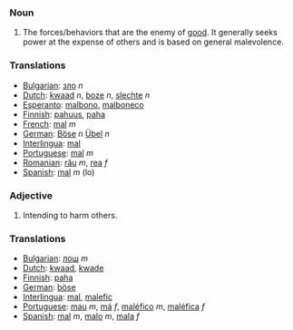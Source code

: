 ===Noun===
#The forces/behaviors that are the enemy of [[good]].  It generally seeks power at the expense of others and is based on general malevolence.

===Translations===
*[[Bulgarian]]: [[зло]] ''n''
*[[Dutch]]: [[kwaad]] ''n'', [[boze]] ''n'', [[slechte]] ''n''
*[[Esperanto]]: [[malbono]], [[malboneco]]
*[[Finnish]]: [[pahuus]], [[paha]]
*[[French]]: [[mal]] ''m''
*[[German]]: [[Böse]] ''n'' [[Übel]] ''n''
*[[Interlingua]]: [[mal]]
*[[Portuguese]]: [[mal]] ''m''
*[[Romanian]]: [[rău]] ''m'', [[rea]] ''f''
*[[Spanish]]: [[mal]] ''m'' (lo)

===Adjective===
#Intending to harm others.

===Translations===
*[[Bulgarian]]: [[лош]] ''m''
*[[Dutch]]: [[kwaad]], [[kwade]]
*[[Finnish]]: [[paha]]
*[[German]]: [[böse]]
*[[Interlingua]]: [[mal]], [[malefic]]
*[[Portuguese]]: [[mau]] ''m'', [[má]] ''f'', [[maléfico]] ''m'', [[maléfica]] ''f''
*[[Spanish]]: [[mal]] ''m'', [[malo]] ''m'', [[mala]] ''f''